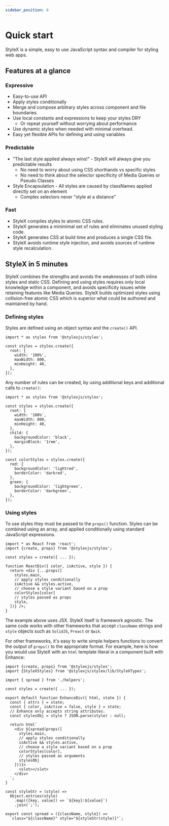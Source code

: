 ```yaml
---
sidebar_position: 0
---
```


# Quick start

StyleX is a simple, easy to use JavaScript syntax and compiler for styling web
apps.

## Features at a glance

### Expressive

- Easy-to-use API
- Apply styles conditionally
- Merge and compose arbitrary styles across component and file boundaries.
- Use local constants and expressions to keep your styles DRY
  - Or repeat yourself without worrying about performance
- Use dynamic styles when needed with minimal overhead.
- Easy yet flexible APIs for defining and using variables

### Predictable

- "The last style applied always wins!" - StyleX will always give you
  predictable results
  - No need to worry about using CSS shorthands vs specific styles
  - No need to think about the selector specificity of Media Queries or Pseudo
    Classes
- Style Encapsulation - All styles are caused by classNames applied directly set
  on an element
  - Complex selectors never "style at a distance"

### Fast

- StyleX compiles styles to atomic CSS rules.
- StyleX generates a minimimal set of rules and eliminates unused styling code.
- StyleX generates CSS at build time and produces a single CSS file.
- StyleX avoids runtime style injection, and avoids sources of runtime style
  recalculation.

## StyleX in 5 minutes

StyleX combines the strengths and avoids the weaknesses of both inline styles
and static CSS. Defining and using styles requires only local knowledge within a
component, and avoids specificity issues while retaining features like Media
Queries. StyleX builds optimized styles using collision-free atomic CSS which is
superior what could be authored and maintained by hand.

### Defining styles

Styles are defined using an object syntax and the `create()` API.

```tsx
import * as stylex from '@stylexjs/stylex';

const styles = stylex.create({
  root: {
    width: '100%',
    maxWidth: 800,
    minHeight: 40,
  },
});
```

Any number of rules can be created, by using additional keys and additional
calls to `create()`:

```tsx
import * as stylex from '@stylexjs/stylex';

const styles = stylex.create({
  root: {
    width: '100%',
    maxWidth: 800,
    minHeight: 40,
  },
  child: {
    backgroundColor: 'black',
    marginBlock: '1rem',
  },
});

const colorStyles = stylex.create({
  red: {
    backgroundColor: 'lightred',
    borderColor: 'darkred',
  },
  green: {
    backgroundColor: 'lightgreen',
    borderColor: 'darkgreen',
  },
});
```

### Using styles

To use styles they must be passed to the `props()` function. Styles can be
combined using an array, and applied conditionally using standard JavaScript
expressions.

```tsx
import * as React from 'react';
import {create, props} from '@stylexjs/stylex';

const styles = create({ ... });

function ReactDiv({ color, isActive, style }) {
  return <div {...props([
    styles.main,
    // apply styles conditionally
    isActive && styles.active,
    // choose a style variant based on a prop
    colorStyles[color]
    // styles passed as props
    style,
  ])} />;
}
```

The example above uses JSX. StyleX itself is framework agnostic. The same code
works with other frameworks that accept `className` strings and `style` objects
such as `SolidJS`, `Preact` or `Qwik`.

For other frameworks, it's easy to write simple helpers functions to convert the
output of `props()` to the appropriate format. For example, here is how you
would use StyleX with an `html` template literal in a component built with
Enhance:


<Tabs>

<TabItem label="Enhance Component" value="enhance">

```tsx
import {create, props} from '@stylexjs/stylex';
import {StyleXStyles} from '@stylexjs/stylex/lib/StyleXTypes';

import { spread } from './helpers';

const styles = create({ ... });

export default function EnhanceDiv({ html, state }) {
  const { attrs } = state;
  const { color, isActive = false, style } = state;
  // Enhance only accepts string attributes.
  const stylesObj = style ? JSON.parse(style) : null;

  return html`
    <div ${spread(props([
      styles.main,
      // apply styles conditionally
      isActive && styles.active,
      // choose a style variant based on a prop
      colorStyles[color],
      // styles passed as arguments
      stylesObj
    ]))}>
      <slot></slot>
    </div>
  `;
}
```

</TabItem>
<TabItem label="Spread helper" value="spread">

```tsx title="helpers.js"
const styleStr = (style) =>
  Object.entries(style)
    .map(([key, value]) => `${key}:${value}`)
    .join(';');

export const spread = ({className, style}) =>
  `class="${className}" style="${styleStr(style)}"`;
```

</TabItem>

</Tabs>

